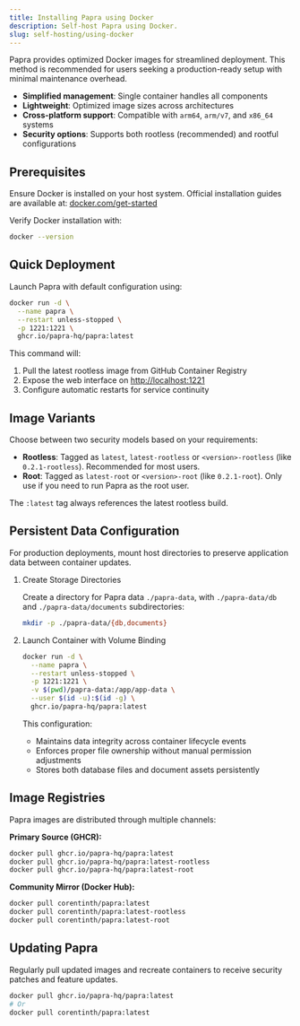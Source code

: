 ```yaml
---
title: Installing Papra using Docker
description: Self-host Papra using Docker.
slug: self-hosting/using-docker
---
```


Papra provides optimized Docker images for streamlined deployment. This method is recommended for users seeking a production-ready setup with minimal maintenance overhead.

- **Simplified management**: Single container handles all components
- **Lightweight**: Optimized image sizes across architectures
- **Cross-platform support**: Compatible with `arm64`, `arm/v7`, and `x86_64` systems
- **Security options**: Supports both rootless (recommended) and rootful configurations

## Prerequisites

Ensure Docker is installed on your host system. Official installation guides are available at:
[docker.com/get-started](https://www.docker.com/get-started)

Verify Docker installation with:

```bash
docker --version
```

## Quick Deployment

Launch Papra with default configuration using:

```bash
docker run -d \
  --name papra \
  --restart unless-stopped \
  -p 1221:1221 \
  ghcr.io/papra-hq/papra:latest
```

This command will:
1. Pull the latest rootless image from GitHub Container Registry
2. Expose the web interface on [http://localhost:1221](http://localhost:1221)
3. Configure automatic restarts for service continuity

## Image Variants

Choose between two security models based on your requirements:

- **Rootless**: Tagged as `latest`, `latest-rootless` or `<version>-rootless` (like `0.2.1-rootless`). Recommended for most users.
- **Root**: Tagged as `latest-root` or `<version>-root` (like `0.2.1-root`). Only use if you need to run Papra as the root user.

The `:latest` tag always references the latest rootless build.

## Persistent Data Configuration

For production deployments, mount host directories to preserve application data between container updates.

<Steps>

1. Create Storage Directories

    Create a directory for Papra data `./papra-data`, with `./papra-data/db` and `./papra-data/documents` subdirectories:

    ```bash
    mkdir -p ./papra-data/{db,documents}
    ```

2. Launch Container with Volume Binding

    ```bash
    docker run -d \
      --name papra \
      --restart unless-stopped \
      -p 1221:1221 \
      -v $(pwd)/papra-data:/app/app-data \
      --user $(id -u):$(id -g) \
      ghcr.io/papra-hq/papra:latest
    ```

    This configuration:
    - Maintains data integrity across container lifecycle events
    - Enforces proper file ownership without manual permission adjustments
    - Stores both database files and document assets persistently

</Steps>

## Image Registries

Papra images are distributed through multiple channels:

**Primary Source (GHCR):**
```bash
docker pull ghcr.io/papra-hq/papra:latest
docker pull ghcr.io/papra-hq/papra:latest-rootless
docker pull ghcr.io/papra-hq/papra:latest-root
```

**Community Mirror (Docker Hub):**
```bash
docker pull corentinth/papra:latest
docker pull corentinth/papra:latest-rootless
docker pull corentinth/papra:latest-root
```

## Updating Papra

Regularly pull updated images and recreate containers to receive security patches and feature updates.

```bash
docker pull ghcr.io/papra-hq/papra:latest
# Or
docker pull corentinth/papra:latest
```
